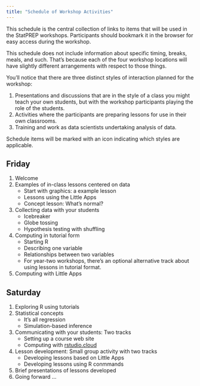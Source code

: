 ```yaml
---
title: "Schedule of Workshop Activities"
---
```


This schedule is the central collection of links to items that will be used in the StatPREP workshops. Participants should bookmark it in the browser for easy access during the workshop.

This schedule does not include information about specific timing, breaks, meals, and such. That's because each of the four workshop locations will have slightly different arrangements with respect to those things.

You'll notice that there are three distinct styles of interaction planned for the workshop:

1. Presentations and discussions that are in the style of a class you might teach your own students, but with the workshop participants playing the role of the students.
2. Activities where the participants are preparing lessons for use in their own classrooms.
3. Training and work as data scientists undertaking analysis of data.

Schedule items will be marked with an icon indicating which styles are applicable.

## Friday

1. Welcome
2. Examples of in-class lessons centered on data
    - Start with graphics: a example lesson
    - Lessons using the Little Apps
    - Concept lesson: What's normal?
3. Collecting data with your students
    - Icebreaker
    - Globe tossing
    - Hypothesis testing with shuffling
4. Computing in tutorial form
    - Starting R
    - Describing one variable
    - Relationships between two variables
    - For year-two workshops, there's an optional alternative track about using lessons in tutorial format.
5. Computing with Little Apps

## Saturday

1. Exploring R using tutorials
2. Statistical concepts
    - It's all regression
    - Simulation-based inference
3. Communicating with your students: Two tracks
    - Setting up a course web site
    - Computing with [rstudio.cloud](http:rstudio.cloud)
4. Lesson development: Small group activity with two tracks
    - Developing lessons based on Little Apps
    - Developing lessons using R conmmands
5. Brief presentations of lessons developed
6. Going forward ...
